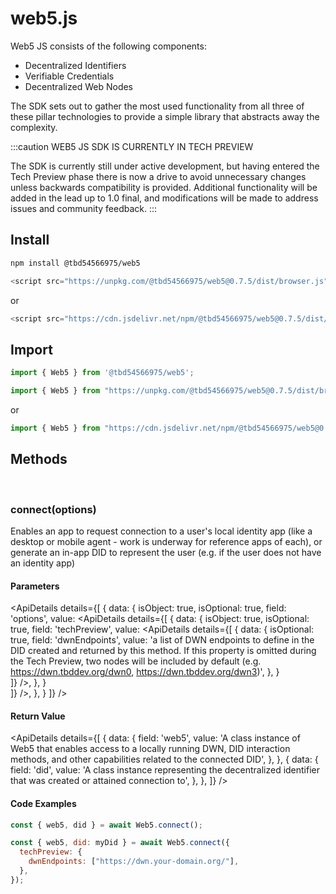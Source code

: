 


# web5.js

Web5 JS consists of the following components:

- Decentralized Identifiers
- Verifiable Credentials
- Decentralized Web Nodes

The SDK sets out to gather the most used functionality from all three of these pillar technologies to provide a simple library that abstracts away the complexity.

:::caution
WEB5 JS SDK IS CURRENTLY IN TECH PREVIEW

The SDK is currently still under active development, but having entered the Tech Preview phase there is now a drive to avoid unnecessary changes unless backwards compatibility is provided. Additional functionality will be added in the lead up to 1.0 final, and modifications will be made to address issues and community feedback.
:::


<Divider type="slash"/>

## Install

<Tabs>
  <TabItem value="npm" label="NPM" default>

```bash
npm install @tbd54566975/web5
```
  </TabItem>
  <TabItem value="cdn" label="CDN">

```js
<script src="https://unpkg.com/@tbd54566975/web5@0.7.5/dist/browser.js"></script>
```

or

```js
<script src="https://cdn.jsdelivr.net/npm/@tbd54566975/web5@0.7.5/dist/browser.mjs"></script>
```

  </TabItem>
</Tabs>

<Divider type="slash"/>

## Import

<Tabs>
  <TabItem value="npm" label="NPM" default>

```js
import { Web5 } from '@tbd54566975/web5';
```
  </TabItem>
  <TabItem value="cdn" label="CDN">

```js
import { Web5 } from "https://unpkg.com/@tbd54566975/web5@0.7.5/dist/browser.js";
```

or

```js
import { Web5 } from "https://cdn.jsdelivr.net/npm/@tbd54566975/web5@0.7.5/dist/browser.mjs"
```

  </TabItem>
</Tabs>

<Divider type="slash"/>

<section class="api-docs">

## Methods

<br/>

### connect(options)

Enables an app to request connection to a user's local identity app (like a desktop or mobile agent - work is underway for reference apps of each), or generate an in-app DID to represent the user (e.g. if the user does not have an identity app)

#### Parameters

<ApiDetails
  details={[
    {
      data: {
        isObject: true,
        isOptional: true,
        field: 'options',
        value: <ApiDetails
                details={[
                {
                    data: {
                        isObject: true,
                        isOptional: true,
                        field: 'techPreview',
                        value: <ApiDetails
                                details={[
                                {
                                    data: {
                                        isOptional: true,
                                        field: 'dwnEndpoints',
                                        value: 'a list of DWN endpoints to define in the DID created and returned by this method. If this property is omitted during the Tech Preview, two nodes will be included by default (e.g. https://dwn.tbddev.org/dwn0, https://dwn.tbddev.org/dwn3)',
                                    },
                                }                            
                            ]}
                            />,
                    },
                }                             
            ]}
          />,
        },
    }
  ]}
/>

#### Return Value

<ApiDetails
  details={[
    {
      data: {
        field: 'web5',
        value: 'A class instance of Web5 that enables access to a locally running DWN, DID interaction methods, and other capabilities related to the connected DID',
      },
    },
    {
      data: {
        field: 'did',
        value: 'A class instance representing the decentralized identifier that was created or attained connection to',
      },
    },
  ]}
/>


#### Code Examples

```js
const { web5, did } = await Web5.connect();
```

```js
const { web5, did: myDid } = await Web5.connect({
  techPreview: {
    dwnEndpoints: ["https://dwn.your-domain.org/"],
  },
});
```

</section>